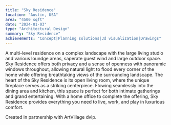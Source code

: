 ```yaml
---
title: "Sky Residence"
location: "Austin, USA"
area: "4500 sqft"
date: "2024-01-03"
type: "Architectural Design"
summary: "Sky Residence"
achievements: "Concept|Planning solutions|3d visualization|Drawings"
---
```


A multi-level residence on a complex landscape with the large living studio and various loundge areas, saperate guest wind and large outdoor space. 
Sky Residence offers both privacy and a sense of openness with panoramic windows throughout, allowing natural light to flood every corner of the home while offering breathtaking views of the surrounding landscape.
The heart of the Sky Residence is its open living room, where the unique fireplace serves as a striking centerpiece. Flowing seamlessly into the dining area and kitchen, this space is perfect for both intimate gatherings and grand entertaining.
With a home office to complete the offering, Sky Residence provides everything you need to live, work, and play in luxurious comfort.

Created in partnership with ArtVillage dvlp.
